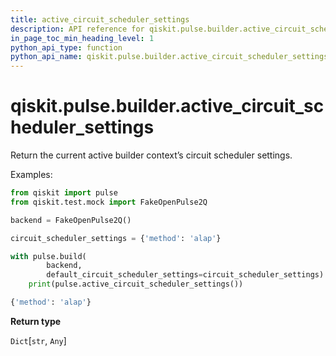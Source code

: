 ```yaml
---
title: active_circuit_scheduler_settings
description: API reference for qiskit.pulse.builder.active_circuit_scheduler_settings
in_page_toc_min_heading_level: 1
python_api_type: function
python_api_name: qiskit.pulse.builder.active_circuit_scheduler_settings
---
```


# qiskit.pulse.builder.active\_circuit\_scheduler\_settings

<Function id="qiskit.pulse.builder.active_circuit_scheduler_settings" name="active_circuit_scheduler_settings" isDedicatedPage={true} github="https://github.com/qiskit/qiskit/tree/stable/0.19/qiskit/pulse/builder.py" signature="active_circuit_scheduler_settings()">
  Return the current active builder context’s circuit scheduler settings.

  Examples:

  ```python
  from qiskit import pulse
  from qiskit.test.mock import FakeOpenPulse2Q

  backend = FakeOpenPulse2Q()

  circuit_scheduler_settings = {'method': 'alap'}

  with pulse.build(
          backend,
          default_circuit_scheduler_settings=circuit_scheduler_settings):
      print(pulse.active_circuit_scheduler_settings())
  ```

  ```python
  {'method': 'alap'}
  ```

  **Return type**

  `Dict`\[`str`, `Any`]
</Function>

